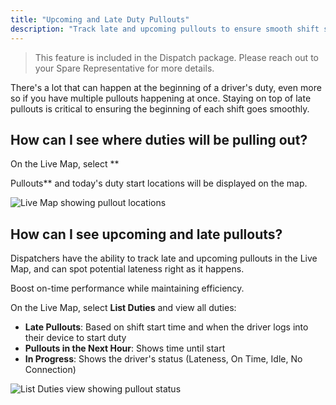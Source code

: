 ```yaml
---
title: "Upcoming and Late Duty Pullouts"
description: "Track late and upcoming pullouts to ensure smooth shift starts and maintain on-time performance."
---
```


> This feature is included in the Dispatch package. Please reach out to your Spare Representative for more details.

There's a lot that can happen at the beginning of a driver's duty, even more so if you have multiple pullouts happening at once. Staying on top of late pullouts is critical to ensuring the beginning of each shift goes smoothly.

## How can I see where duties will be pulling out?

On the Live Map, select **

Pullouts** and today's duty start locations will be displayed on the map. 

![Live Map showing pullout locations](https://downloads.intercomcdn.com/i/o/979395026/3157d5e42c55780dfc2ce36c/image.png?expires=1753820100&signature=5cb6bb765e5ede1daa0325a1de1b4fb2117cf2d55ed86da22cec1f33ff77a403&req=fScuFcB7nYNZFb4f3HP0gO4UD3qOSaF9yV5C3lwVOB7YJjdYxI6PhYwM6O0K%0A%2F1Q%3D%0A)

## How can I see upcoming and late pullouts?

Dispatchers have the ability to track late and upcoming pullouts in the Live Map, and can spot potential lateness right as it happens. 

Boost on-time performance while maintaining efficiency. 

On the Live Map, select **List Duties** and view all duties:  

- **Late Pullouts**: Based on shift start time and when the driver logs into their device to start duty
- **Pullouts in the Next Hour**: Shows time until start
- **In Progress**: Shows the driver's status (Lateness, On Time, Idle, No Connection)

![List Duties view showing pullout status](https://downloads.intercomcdn.com/i/o/979405837/02b15bdd3a69d124858c6bb8/image.png?expires=1753820100&signature=f617da800b5a54415e452b04b0028074b82bf9aa81283fe724c266017a700457&req=fScuEsl7lYJYFb4f3HP0gFwG6H%2F3ZS0dkWhc%2BTA09AObjerXrcqAzuZI%2Fexs%0ALAw%3D%0A)
